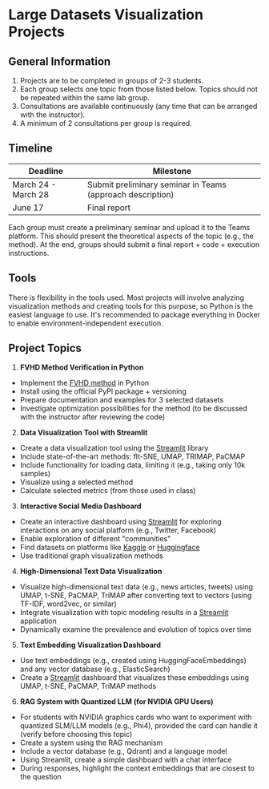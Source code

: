 # Large Datasets Visualization Projects

## General Information

1. Projects are to be completed in groups of 2-3 students.
2. Each group selects one topic from those listed below. Topics should not be repeated within the same lab group.
3. Consultations are available continuously (any time that can be arranged with the instructor).
4. A minimum of 2 consultations per group is required.

## Timeline

| Deadline | Milestone |
|----------|-----------|
| March 24 - March 28 | Submit preliminary seminar in Teams (approach description) |
| June 17 | Final report |

Each group must create a preliminary seminar and upload it to the Teams platform. This should present the theoretical aspects of the topic (e.g., the method). At the end, groups should submit a final report + code + execution instructions.

## Tools

There is flexibility in the tools used. Most projects will involve analyzing visualization methods and creating tools for this purpose, so Python is the easiest language to use. It's recommended to package everything in Docker to enable environment-independent execution.

## Project Topics

1. **FVHD Method Verification in Python**
- Implement the [FVHD method](https://github.com/langMonk/FVHD) in Python
- Install using the official PyPI package + versioning
- Prepare documentation and examples for 3 selected datasets
- Investigate optimization possibilities for the method (to be discussed with the instructor after reviewing the code)

2. **Data Visualization Tool with Streamlit**
- Create a data visualization tool using the [Streamlit](https://streamlit.io/) library
- Include state-of-the-art methods: flt-SNE, UMAP, TRIMAP, PaCMAP
- Include functionality for loading data, limiting it (e.g., taking only 10k samples)
- Visualize using a selected method
- Calculate selected metrics (from those used in class)

3. **Interactive Social Media Dashboard**
- Create an interactive dashboard using [Streamlit](https://streamlit.io/) for exploring interactions on any social platform (e.g., Twitter, Facebook)
- Enable exploration of different "communities"
- Find datasets on platforms like [Kaggle](https://www.kaggle.com/) or [Huggingface](https://huggingface.co/)
- Use traditional graph visualization methods

4. **High-Dimensional Text Data Visualization**
- Visualize high-dimensional text data (e.g., news articles, tweets) using UMAP, t-SNE, PaCMAP, TriMAP after converting text to vectors (using TF-IDF, word2vec, or similar)
- Integrate visualization with topic modeling results in a [Streamlit](https://streamlit.io/) application
- Dynamically examine the prevalence and evolution of topics over time

5. **Text Embedding Visualization Dashboard**
- Use text embeddings (e.g., created using HuggingFaceEmbeddings) and any vector database (e.g., ElasticSearch)
- Create a [Streamlit](https://streamlit.io/) dashboard that visualizes these embeddings using UMAP, t-SNE, PaCMAP, TriMAP methods

6. **RAG System with Quantized LLM (for NVIDIA GPU Users)**
- For students with NVIDIA graphics cards who want to experiment with quantized SLM/LLM models (e.g., Phi4), provided the card can handle it (verify before choosing this topic)
- Create a system using the RAG mechanism
- Include a vector database (e.g., Qdrant) and a language model
- Using Streamlit, create a simple dashboard with a chat interface
- During responses, highlight the context embeddings that are closest to the question